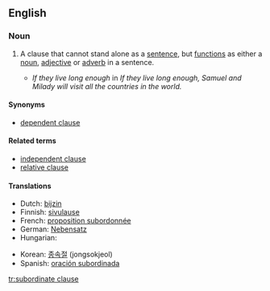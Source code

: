==English==

===Noun===
{{en-noun|sg=[[subordinate]] [[clause]]}}

# {{grammar}} A clause that cannot stand alone as a [[sentence]], but [[function]]s as either a [[noun]], [[adjective]] or [[adverb]] in a sentence.
#* ''If they live long enough'' in ''If they live long enough, Samuel and Milady will visit all the countries in the world.''

====Synonyms====
* [[dependent clause]]

====Related terms====
*[[independent clause]]
*[[relative clause]]

====Translations====
{{trans-top|a clause that cannot stand alone}}
*Dutch: [[bijzin]] {{m}}
*Finnish: [[sivulause]]
*French: [[proposition subordonnée]] {{f}}
*German: [[Nebensatz]] {{m}}
*Hungarian: {{t|hu|alárendelt mondat}}
{{trans-mid}}
*Korean: [[종속절]] (jongsokjeol)
*Spanish: [[oración subordinada]] {{f}}
{{trans-bottom}}

[[tr:subordinate clause]]